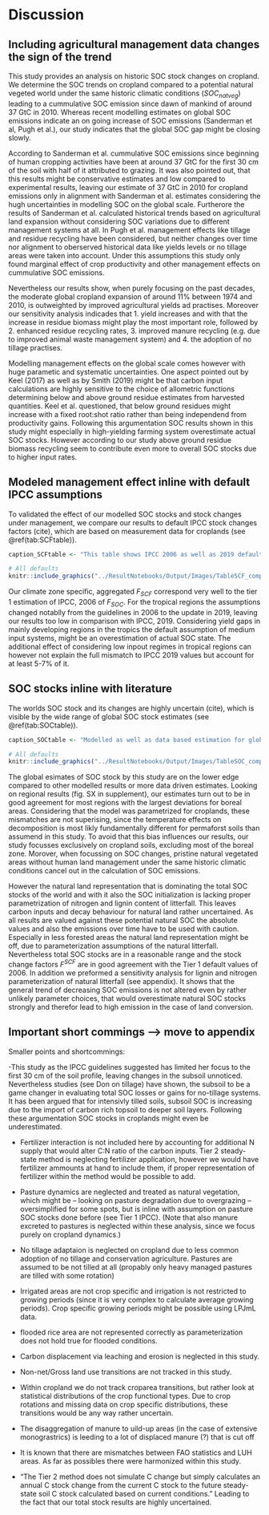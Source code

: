 # Discussion

## Including agricultural management data changes the sign of the trend

This study provides an analysis on historic SOC stock changes on cropland. We determine the SOC trends on cropland compared to a potential natural vegeted world under the same historic climatic conditions ($SOC_{natveg}$) leading to a cummulative SOC emission since dawn of mankind of around 37 GtC in 2010. Whereas recent modelling estimates on global SOC emissions indicate an on going increase of SOC emissions (Sanderman et al, Pugh et al.), our study indicates that the global SOC gap might be closing slowly. 

According to Sanderman et al. cummulative SOC emissions since beginning of human cropping activities have been at around 37 GtC for the first 30 cm of the soil with half of it attributed to grazing. It was also pointed out, that this results might be conservative estimates and low compared to experimental results, leaving our estimate of 37 GtC in 2010 for cropland emissions only in alignment with Sanderman et al. estimates considering the hugh uncertainties in modelling SOC on the global scale. 
Furtherore the results of Sanderman et al. calculated historical trends based on agricultural land expansion without considering SOC variations due to different management systems at all. In Pugh et al. management effects like tillage and residue recycling have been considered, but neither changes over time nor alignment to oberserved historical data like yields levels or no tillage areas were taken into account. Under this assumptions this study only found marginal effect of crop productivity and other management effects on cummulative SOC emissions.

Nevertheless our results show, when purely focusing on the past decades, the moderate global cropland expansion of around 11% between 1974 and 2010, is outweighted by improved agricultural yields ad practises. Moreover our sensitivity analysis indicades that 1. yield increases and with that the increase in residue biomass might play the most important role, followed by 2. enhanced residue recycling rates, 3. improved manure recycling (e.g. due to improved animal waste management system) and 4. the adoption of no tillage practises.   

Modelling management effects on the global scale comes however with huge parametic and systematic uncertainties. One aspect pointed out by Keel (2017) as well as by Smith (2019) might be that carbon input calculations are highly sensitive to the choice of allometric functions determining below and above ground residue estimates from harvested quantities. Keel et al. questioned, that below ground residues might increase with a fixed root:shot ratio rather than being independend from productivity gains. Following this argumentation SOC results shown in this study might especially in high-yielding farming system overestimate actual SOC stocks. However according to our study above ground residue biomass recycling seem to contribute even more to overall SOC stocks due to higher input rates.

## Modeled management effect inline with default IPCC assumptions

To validated the effect of our modelled SOC stocks and stock changes under management, we compare our results to default IPCC stock changes factors (cite), which are based on measurement data for croplands (see \@ref(tab:SCFtable)). 

```r
caption_SCFtable <- "This table shows IPCC 2006 as well as 2019 default (medium input) and low input regimes stock change factors $F_{SCF}$ without other subsystem consideration compared results of this study (SOC budget) for 1990 and 2010."
```

```r
# All defaults
knitr::include_graphics("../ResultNotebooks/Output/Images/TableSCF_comparison.png")
```

Our climate zone specific, aggregated $F_{SCF}$ correspond very well to the tier 1 estimation of IPCC, 2006 of $F_{SOC}$. For the tropical regions the assumptions changed notablly from the guidelines in 2006 to the update in 2019, leaving our results too low in comparison with IPCC, 2019. Considering yield gaps in mainly developing regions in the tropics the default assumption of medium input systems, might be an overestimation of actual SOC state. The additional effect of considering low inpout regimes in tropical regions can however not explain the full mismatch to IPCC 2019 values but account for at least 5-7% of it. 


## SOC stocks inline with literature

The worlds SOC stock and its changes are highly uncertain (cite), which is visible by the wide range of global SOC stock estimates (see \@ref(tab:SOCtable)).

```r
caption_SOCtable <- "Modelled as well as data based estimation for global SOC stock (for 2010) in GtC for the first 30 cm of soil."
```

```r
# All defaults
knitr::include_graphics("../ResultNotebooks/Output/Images/TableSOC_comparison.png")
```

The global esimates of SOC stock by this study are on the lower edge compared to other modelled results or more data driven estimates. Looking on regional results (fig. SX in supplement), our estimates turn out to be in good agreement for most regions with the largest deviations for boreal areas. Considering that the model was parametrized for croplands, these mismatches are not superising, since the temperature effects on decomposition is most likly fundamentally different for permaforst soils than assumend in this study. To avoid that this bias influences our results, our study focusses exclusively on cropland soils, excluding most of the boreal zone. Morover, when focussing on SOC changes, pristine natural vegetated areas without human land management under the same historic climatic conditions cancel out in the calculation of SOC emissions. 

However the natural land representation that is dominating the total SOC stocks of the world and with it also the SOC initialization is lacking proper parametrization of nitrogen and lignin content of litterfall. This leaves carbon inputs and decay behaviour for natural land rather uncertained. As all results are valued against these potential natural SOC the absolute values and also the emissions over time have to be used with caution. Especially in less forested areas the natural land representation might be off, due to parameterization assumptions of the natural litterfall. Nevertheless total SOC stocks are in a reasonable range and the stock change factors $F^{SCF}$ are in good agreement with the Tier 1 default values of 2006. In addition we preformed a sensitivity analysis for lignin and nitrogen parameterization of natural litterfall (see appendix). It shows that the general trend of decreasing SOC emissions is not altered even by rather unlikely parameter choices, that would overestimate natural SOC stocks strongly and therefor lead to high emission in the case of land conversion. 


## Important short commings --> move to appendix

Smaller points and shortcommings:

-This study as the IPCC guidelines suggested has limited her focus to the first 30 cm of the soil profile, leaving changes in the subsoil unnoticed. Nevertheless studies (see Don on tillage) have shown, the subsoil to be a game changer in evaluating total SOC losses or gains for no-tillage systems. It has been argued that for intensivly tilled soils, subsoil SOC is increasing due to the import of carbon rich topsoil to deeper soil layers. Following these argumentation SOC stocks in croplands might even be underestimated.

- Fertilizer interaction is not included here by accounting for additional N supply that would alter C:N ratio of the carbon inputs. Tier 2 steady-state method is neglecting fertilizer application, however we would have fertilizer ammounts at hand to include them, if proper representation of fertilizer within the method would be possible to add. 

- Pasture dynamics are neglected and treated as natural vegetation, which might be -- looking on pasture degradation due to overgrazing -- oversimplified for some spots, but is inline with assumption on pasture SOC stocks done before (see Tier 1 IPCC). (Note that also manure excreted to pastures is neglected within these analysis, since we focus purely on cropland dynamics.)

- No tillage adaptaion is neglected on cropland due to less common adoption of no tillage and conservation agriculture. Pastures are assumed to be not tilled at all (propably only heavy managed pastures are tilled with some rotation)

- Irrigated areas are not crop specific and irrigation is not restricted to growing periods (since it is very complex to calculate average growing periods). Crop specific growing periods might be possible using LPJmL data.

- flooded rice area are not represented correctly as parameterization does not hold true for flooded conditions.

- Carbon displacement via leaching and erosion is neglected in this study.

- Non-net/Gross land use transitions are not tracked in this study.

- Within cropland we do not track croparea transitions, but rather look at statistical distributions of the crop functional types. Due to crop rotations and missing data on crop specific distributions, these transitions would be any way rather uncertain.

- The disaggregation of manure to uild-up areas (in the case of extensive monograstrics) is leeding to a lot of displaced manure (?) that is cut off

- It is known that there are mismatches between FAO statistics and LUH areas. As far as possibles there were harmonized within this study.

- "The Tier 2 method does not simulate C change but simply calculates an annual C stock change from the
current C stock to the future steady-state soil C stock calculated based on current conditions." Leading to the fact that our total stock results are highly uncertained.